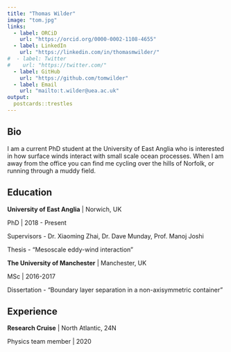 ```yaml
---
title: "Thomas Wilder"
image: "tom.jpg"
links:
  - label: ORCiD
    url: "https://orcid.org/0000-0002-1108-4655"
  - label: LinkedIn
    url: "https://linkedin.com/in/thomasmwilder/"
#  - label: Twitter
#    url: "https://twitter.com/"
  - label: GitHub
    url: "https://github.com/tomwilder"
  - label: Email
    url: "mailto:t.wilder@uea.ac.uk"
output:
  postcards::trestles
---
```

 
<!-- I am a classically trained data scientist living in the San Francisco Bay Area.  -->
<!-- Currently I work on the Oculus team at Facebook. I love talking about baseball,  -->
<!-- true crime podcasts, and causal inference. -->

## Bio

I am a current PhD student at the University of East Anglia who is interested in how surface winds interact with small scale ocean processes. When I am away from the office you can find me cycling over the hills of Norfolk, or running through a muddy field.


## Education

**University of East Anglia** | Norwich, UK 

PhD | 2018 - Present

Supervisors - Dr. Xiaoming Zhai, Dr. Dave Munday, Prof. Manoj Joshi

Thesis - "Mesoscale eddy-wind interaction"

**The University of Manchester** | Manchester, UK

MSc | 2016-2017

Dissertation - "Boundary layer separation in a non-axisymmetric container"


## Experience

**Research Cruise** | North Atlantic, 24N

Physics team member | 2020
